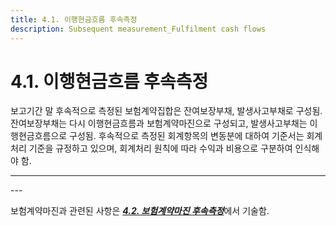 ```yaml
---
title: 4.1. 이행현금흐름 후속측정
description: Subsequent measurement_Fulfilment cash flows
---
```


# 4.1. 이행현금흐름 후속측정

보고기간 말 후속적으로 측정된 보험계약집합은 잔여보장부채, 발생사고부채로 구성됨. 잔여보장부채는 다시 이행현금흐름과 보험계약마진으로 구성되고, 발생사고부채는 이행현금흐름으로 구성됨. 후속적으로 측정된 회계항목의 변동분에 대하여 기준서는 회계처리 기준을 규정하고 있으며, 회계처리 원칙에 따라 수익과 비용으로 구분하여 인식해야 함.

---
<CenterImg src="/ifrs/pic4-3.png" width={600} caption="[보험계약부채의 구성]" />
---


보험계약마진과 관련된 사항은 [_**4.2. 보험계약마진 후속측정**_](/ifrs/420)에서 기술함.
